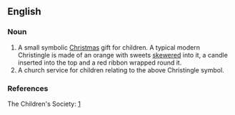 ==English==
{{wikipedia}}

===Noun===
{{en-noun}}

# A small symbolic [[Christmas]] gift for children. A typical modern Christingle is made of an orange with sweets [[skewered]] into it, a candle inserted into the top and a red ribbon wrapped round it.
# A church service for children relating to the above Christingle symbol.

===References===
The Children's Society: [http://www.childrenssociety.org.uk/what_you_can_do/fundraising_appeals/christingle/1369.html]